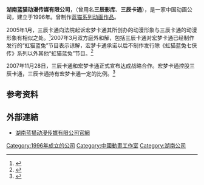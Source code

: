 '''湖南蓝猫动漫传媒有限公司'''，（曾用名'''三辰影库'''、'''三辰卡通'''），是一家中国动画公司，建立于1996年。曾制作[[蓝猫_(动画)|蓝猫系列动画作品]]。

2005年1月，三辰卡通向法院起诉宏梦卡通其所创办的动漫形象与三辰卡通的动漫形象有相似之处。<ref>{{Cite web |url=http://finance.sina.com.cn/stock/t/20141231/021921201568.shtml |title=四川长城国际动漫游戏股份有限公司 |accessdate=2016-05-27 |archive-date=2016-07-01 |archive-url=https://web.archive.org/web/20160701033644/http://finance.sina.com.cn/stock/t/20141231/021921201568.shtml |dead-url=no }}</ref>2007年3月双方庭外和解，包括三辰卡通对宏梦卡通已经制作发行的“虹猫蓝兔”节目表示谅解，宏梦卡通承诺以后不制作发行除《虹猫蓝兔七侠传》系列以外其他“虹猫蓝兔”节目。<ref>{{Cite web |url=http://www.110.com/panli/panli_88788.html |title=三辰卡通集团有限公司与王宏、湖南宏梦卡通传播有限公司不正当竞争纠纷案 |accessdate=2016-05-27 |archive-date=2016-08-14 |archive-url=https://web.archive.org/web/20160814033828/http://www.110.com/panli/panli_88788.html |dead-url=no }}</ref>

2007年11月28日，三辰卡通和宏梦卡通正式宣布达成战略合作。宏梦卡通控股三辰卡通，三辰卡通持有宏梦卡通一定的比例。<ref>{{Cite web |url=http://comic.chinaren.com/s2007/hongmeng/ |title=宏梦卡通收购三辰卡通 |access-date=2016-05-27 |archive-url=https://web.archive.org/web/20121105185341/http://comic.chinaren.com/s2007/hongmeng/ |archive-date=2012-11-05 |dead-url=yes }}</ref>

== 参考资料 ==
{{reflist}}

== 外部連結 ==
*[https://web.archive.org/web/20170919191345/http://www.bcct.cn/ 湖南蓝猫动漫传媒有限公司官網]

{{中国动画工作室}}
[[Category:1996年成立的公司|Category:1996年成立的公司]]
[[Category:中國動畫工作室|Category:中國動畫工作室]]
[[Category:湖南公司|Category:湖南公司]]